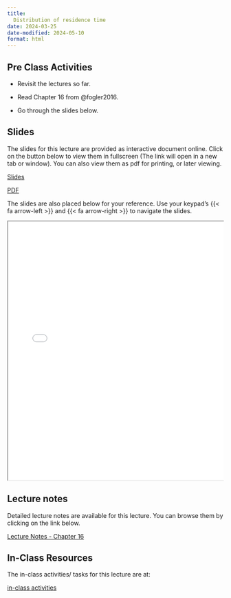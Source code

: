 ```yaml
---
title: 
  Distribution of residence time
date: 2024-03-25
date-modified: 2024-05-10
format: html
---
```


## Pre Class Activities

- Revisit the lectures so far. 

- Read Chapter 16 from @fogler2016.

- Go through the slides below. 


<!--
:::{.grid}
::: {.g-col-5}

[pre-class activities](../../notes/11-distribution-of-residence-time/pre-class-activities.qmd){.btn .btn-success .btn-lg role="button"}

:::
:::
-->

## Slides

The slides for this lecture are provided as interactive document online. Click
on the button below to view them in fullscreen (The link will open in a new tab
or window). You can also view them as pdf for printing, or later viewing.  

:::{.grid}
::: {.g-col-1}
[Slides](../../slides/11-distribution-of-residence-time/index.qmd){target="_blank" .btn .btn-success .btn-lg role="button"}

:::

::: {.g-col-1}
[PDF](../../slides/11-distribution-of-residence-time/11-distribution-of-residence-time.pdf){target="_blank" .btn .btn-info .btn-lg role="button"}

:::
:::

The slides are also placed below for your reference. Use your keypad's
{{< fa arrow-left >}} and {{< fa arrow-right >}} to navigate the slides.

::: {.container style="position: relative;overflow: hidden;width:
100%;min-height:600px;"}
<iframe src="../../slides/11-distribution-of-residence-time/"
style="position=absolute;top: 0;left: 0;bottom: 0;right: 0;width:
100%;min-height:600px;"></iframe>
:::

<!--
## Videos

::: {.panel-tabset}
## Overview of chemical reaction engineering
{{< video https://www.youtube.com/embed/e3H5DPYlOF8 >}}

:::
-->

## Lecture notes

Detailed lecture notes are available for this lecture. 
You can browse them by
clicking on the link below. 

:::{.grid}
::: {.g-col-5}
[Lecture Notes - Chapter 16](../../notes/11-distribution-of-residence-time/Ranjeet_Notes_Fogler_Chapter 16 - RTD.pdf){.btn .btn-success .btn-lg role="button"}

:::
:::


## In-Class Resources

The in-class activities/ tasks for this lecture are at:

:::{.grid}
::: {.g-col-5}

[in-class activities](../../notes/11-distribution-of-residence-time/in-class-activities.qmd){.btn .btn-success .btn-lg role="button"}

:::
:::




